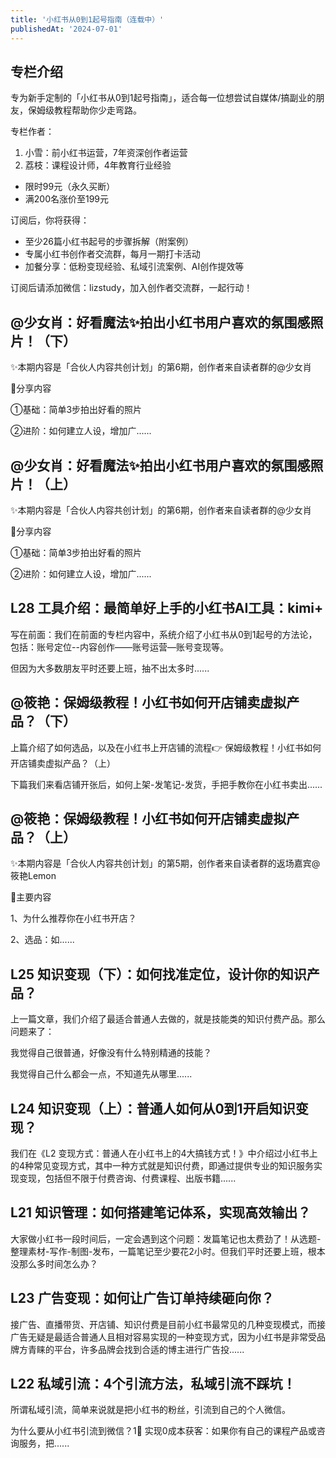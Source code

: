 ```yaml
---
title: '小红书从0到1起号指南（连载中）'
publishedAt: '2024-07-01'
---
```


## 专栏介绍

专为新手定制的「小红书从0到1起号指南」，适合每一位想尝试自媒体/搞副业的朋友，保姆级教程帮助你少走弯路。  
  
专栏作者：  
1. 小雪：前小红书运营，7年资深创作者运营  
2. 荔枝：课程设计师，4年教育行业经验  
  
- 限时99元（永久买断）  
- 满200名涨价至199元  
  
订阅后，你将获得：  
- 至少26篇小红书起号的步骤拆解（附案例）  
- 专属小红书创作者交流群，每月一期打卡活动  
- 加餐分享：低粉变现经验、私域引流案例、AI创作提效等  
  
订阅后请添加微信：lizstudy，加入创作者交流群，一起行动！

## @少女肖：好看魔法✨拍出小红书用户喜欢的氛围感照片！（下）
✨本期内容是「合伙人内容共创计划」的第6期，创作者来自读者群的@少女肖

📝分享内容

①基础：简单3步拍出好看的照片

②进阶：如何建立人设，增加广......

## @少女肖：好看魔法✨拍出小红书用户喜欢的氛围感照片！（上）
✨本期内容是「合伙人内容共创计划」的第6期，创作者来自读者群的@少女肖

📝分享内容

①基础：简单3步拍出好看的照片

②进阶：如何建立人设，增加广......

## L28 工具介绍：最简单好上手的小红书AI工具：kimi+
写在前面：我们在前面的专栏内容中，系统介绍了小红书从0到1起号的方法论，包括：账号定位--内容创作——账号运营—账号变现等。

但因为大多数朋友平时还要上班，抽不出太多时......

## @筱艳：保姆级教程！小红书如何开店铺卖虚拟产品？（下）
上篇介绍了如何选品，以及在小红书上开店铺的流程👉 保姆级教程！小红书如何开店铺卖虚拟产品？（上）

下篇我们来看店铺开张后，如何上架-发笔记-发货，手把手教你在小红书卖出......

## @筱艳：保姆级教程！小红书如何开店铺卖虚拟产品？（上）
✨本期内容是「合伙人内容共创计划」的第5期，创作者来自读者群的返场嘉宾@筱艳Lemon

📝主要内容

1、为什么推荐你在小红书开店？

2、选品：如......

## L25 知识变现（下）：如何找准定位，设计你的知识产品？
上一篇文章，我们介绍了最适合普通人去做的，就是技能类的知识付费产品。那么问题来了：

我觉得自己很普通，好像没有什么特别精通的技能？

我觉得自己什么都会一点，不知道先从哪里......

## L24 知识变现（上）：普通人如何从0到1开启知识变现？
我们在《L2 变现方式：普通人在小红书上的4大搞钱方式！》中介绍过小红书上的4种常见变现方式，其中一种方式就是知识付费，即通过提供专业的知识服务实现变现，包括但不限于付费咨询、付费课程、出版书籍......

## L21 知识管理：如何搭建笔记体系，实现高效输出？
大家做小红书一段时间后，一定会遇到这个问题：发篇笔记也太费劲了！从选题-整理素材-写作-制图-发布，一篇笔记至少要花2小时。但我们平时还要上班，根本没那么多时间怎么办？

## L23 广告变现：如何让广告订单持续砸向你？
接广告、直播带货、开店铺、知识付费是目前小红书最常见的几种变现模式，而接广告无疑是最适合普通人且相对容易实现的一种变现方式，因为小红书是非常受品牌方青睐的平台，许多品牌会找到合适的博主进行广告投......

## L22 私域引流：4个引流方法，私域引流不踩坑！
所谓私域引流，简单来说就是把小红书的粉丝，引流到自己的个人微信。

为什么要从小红书引流到微信？1⃣️ 实现0成本获客：如果你有自己的课程产品或咨询服务，把......

